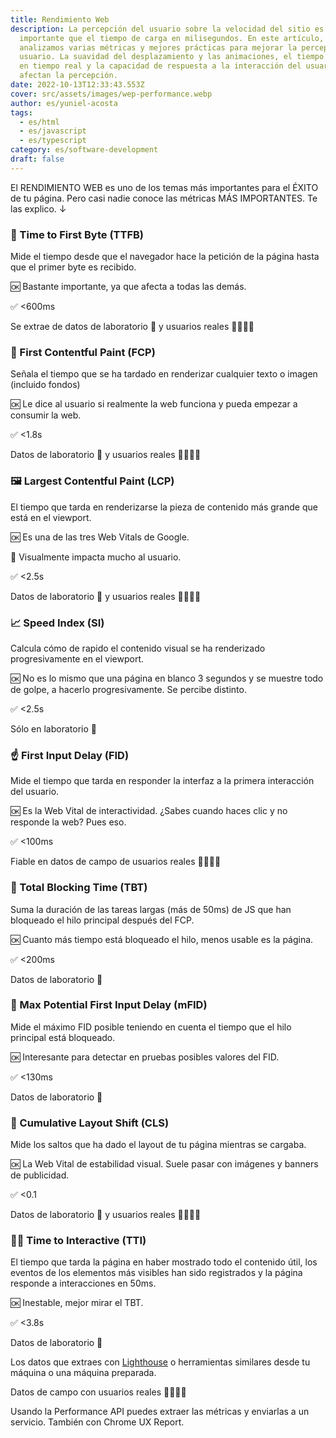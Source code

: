 ```yaml
---
title: Rendimiento Web
description: La percepción del usuario sobre la velocidad del sitio es más
  importante que el tiempo de carga en milisegundos. En este artículo,
  analizamos varias métricas y mejores prácticas para mejorar la percepción del
  usuario. La suavidad del desplazamiento y las animaciones, el tiempo de carga
  en tiempo real y la capacidad de respuesta a la interacción del usuario
  afectan la percepción.
date: 2022-10-13T12:33:43.553Z
cover: src/assets/images/wep-performance.webp
author: es/yuniel-acosta
tags:
  - es/html
  - es/javascript
  - es/typescript
category: es/software-development
draft: false
---
```



El RENDIMIENTO WEB es uno de los temas más importantes para el ÉXITO de tu página. Pero casi nadie conoce las métricas MÁS IMPORTANTES. Te las explico. ↓

### 📡 Time to First Byte (TTFB)

Mide el tiempo desde que el navegador hace la petición de la página hasta que el primer byte es recibido.

🆗 Bastante importante, ya que afecta a todas las demás.

✅ &lt;600ms

Se extrae de datos de laboratorio 🧪 y usuarios reales 👨‍👩‍👧‍👦

### 🎨 First Contentful Paint (FCP)

Señala el tiempo que se ha tardado en renderizar cualquier texto o imagen (incluido fondos)

🆗 Le dice al usuario si realmente la web funciona y pueda empezar a consumir la web.

✅ &lt;1.8s

Datos de laboratorio 🧪 y usuarios reales 👨‍👩‍👧‍👦

### 🖼 Largest Contentful Paint (LCP)

El tiempo que tarda en renderizarse la pieza de contenido más grande que está en el viewport.

🆗 Es una de las tres Web Vitals de Google.

👀 Visualmente impacta mucho al usuario.

✅ &lt;2.5s

Datos de laboratorio 🧪 y usuarios reales 👨‍👩‍👧‍👦

### 📈 Speed Index (SI)

Calcula cómo de rapido el contenido visual se ha renderizado progresivamente en el viewport.

🆗 No es lo mismo que una página en blanco 3 segundos y se muestre todo de golpe, a hacerlo progresivamente. Se percibe distinto.

✅ &lt;2.5s

Sólo en laboratorio 🧪

### ☝️ First Input Delay (FID)

Mide el tiempo que tarda en responder la interfaz a la primera interacción del usuario.

🆗 Es la Web Vital de interactividad. ¿Sabes cuando haces clic y no responde la web? Pues eso.

✅ &lt;100ms

Fiable en datos de campo de usuarios reales 👨‍👩‍👧‍👦

### 🛑 Total Blocking Time (TBT)

Suma la duración de las tareas largas (más de 50ms) de JS que han bloqueado el hilo principal después del FCP.

🆗 Cuanto más tiempo está bloqueado el hilo, menos usable es la página.

✅ &lt;200ms

Datos de laboratorio 🧪

### 👐 Max Potential First Input Delay (mFID)

Mide el máximo FID posible teniendo en cuenta el tiempo que el hilo principal está bloqueado.

🆗 Interesante para detectar en pruebas posibles valores del FID.

✅ &lt;130ms

Datos de laboratorio 🧪

### 🎡 Cumulative Layout Shift (CLS)

Mide los saltos que ha dado el layout de tu página mientras se cargaba.

🆗 La Web Vital de estabilidad visual. Suele pasar con imágenes y banners de publicidad.

✅ &lt;0.1

Datos de laboratorio 🧪 y usuarios reales 👨‍👩‍👧‍👦

### 🏃‍♀️ Time to Interactive (TTI)

El tiempo que tarda la página en haber mostrado todo el contenido útil, los eventos de los elementos más visibles han sido registrados y la página responde a interacciones en 50ms.

🆗 Inestable, mejor mirar el TBT.

✅ &lt;3.8s

Datos de laboratorio 🧪

Los datos que extraes con [Lighthouse](https://chromewebstore.google.com/detail/lighthouse/blipmdconlkpinefehnmjammfjpmpbjk?hl=es) o herramientas similares desde tu máquina o una máquina preparada.

Datos de campo con usuarios reales 👨‍👩‍👧‍👦

Usando la Performance API puedes extraer las métricas y enviarlas a un servicio. También con Chrome UX Report.

